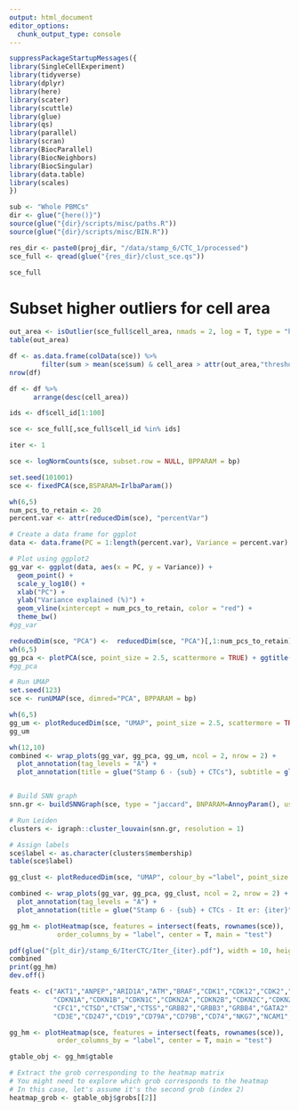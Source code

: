 ```yaml
---
output: html_document
editor_options: 
  chunk_output_type: console
---
```


```r
suppressPackageStartupMessages({
library(SingleCellExperiment)
library(tidyverse)
library(dplyr)
library(here)
library(scater)
library(scuttle)
library(glue)
library(qs)
library(parallel)
library(scran)
library(BiocParallel)
library(BiocNeighbors)
library(BiocSingular)
library(data.table)
library(scales)
})
```

```r
sub <- "Whole PBMCs"
dir <- glue("{here()}")
source(glue("{dir}/scripts/misc/paths.R"))
source(glue("{dir}/scripts/misc/BIN.R"))
```

```r
res_dir <- paste0(proj_dir, "/data/stamp_6/CTC_1/processed")
sce_full <- qread(glue("{res_dir}/clust_sce.qs"))
```

```r
sce_full
```

# Subset higher outliers for cell area
```r
out_area <- isOutlier(sce_full$cell_area, nmads = 2, log = T, type = "higher")
table(out_area)
```

```r
df <- as.data.frame(colData(sce)) %>%
        filter(sum > mean(sce$sum) & cell_area > attr(out_area,"threshold")["higher"])
nrow(df)
```

```r
df <- df %>%
      arrange(desc(cell_area))
```


```r
ids <- df$cell_id[1:100]
```

```r
sce <- sce_full[,sce_full$cell_id %in% ids]
```

```r
iter <- 1
```


```r
sce <- logNormCounts(sce, subset.row = NULL, BPPARAM = bp)

set.seed(101001)
sce <- fixedPCA(sce,BSPARAM=IrlbaParam())

wh(6,5)
num_pcs_to_retain <- 20
percent.var <- attr(reducedDim(sce), "percentVar")

# Create a data frame for ggplot
data <- data.frame(PC = 1:length(percent.var), Variance = percent.var)

# Plot using ggplot2
gg_var <- ggplot(data, aes(x = PC, y = Variance)) +
  geom_point() +
  scale_y_log10() +
  xlab("PC") +
  ylab("Variance explained (%)") +
  geom_vline(xintercept = num_pcs_to_retain, color = "red") +
  theme_bw()
#gg_var

reducedDim(sce, "PCA") <-  reducedDim(sce, "PCA")[,1:num_pcs_to_retain]
wh(6,5)
gg_pca <- plotPCA(sce, point_size = 2.5, scattermore = TRUE) + ggtitle("PCA")
#gg_pca

# Run UMAP
set.seed(123)
sce <- runUMAP(sce, dimred="PCA", BPPARAM = bp)

wh(6,5)
gg_um <- plotReducedDim(sce, "UMAP", point_size = 2.5, scattermore = TRUE) 
gg_um

wh(12,10)
combined <- wrap_plots(gg_var, gg_pca, gg_um, ncol = 2, nrow = 2) +
  plot_annotation(tag_levels = "A") + 
  plot_annotation(title = glue("Stamp 6 - {sub} + CTCs"), subtitle = glue("N = {comma(ncol(sce))} cells"))


# Build SNN graph
snn.gr <- buildSNNGraph(sce, type = "jaccard", BNPARAM=AnnoyParam(), use.dimred="PCA", BPPARAM = bp)

# Run Leiden
clusters <- igraph::cluster_louvain(snn.gr, resolution = 1)

# Assign labels
sce$label <- as.character(clusters$membership)
table(sce$label)

gg_clust <- plotReducedDim(sce, "UMAP", colour_by ="label", point_size = 2.5, text_by = "label", rasterise = F)

combined <- wrap_plots(gg_var, gg_pca, gg_clust, ncol = 2, nrow = 2) +
  plot_annotation(tag_levels = "A") + 
  plot_annotation(title = glue("Stamp 6 - {sub} + CTCs - It er: {iter}"), subtitle = glue("N = {comma(ncol(sce))} cells"))

gg_hm <- plotHeatmap(sce, features = intersect(feats, rownames(sce)),
            order_columns_by = "label", center = T, main = "test")

pdf(glue("{plt_dir}/stamp_6/IterCTC/Iter_{iter}.pdf"), width = 10, height = 10)
combined
print(gg_hm)
dev.off()
```


```r
feats <- c("AKT1","ANPEP","ARID1A","ATM","BRAF","CDK1","CDK12","CDK2","CDK4","CDK6",
           "CDKN1A","CDKN1B","CDKN1C","CDKN2A","CDKN2B","CDKN2C","CDKN2D","CENPV","CENPF",
           "CFC1","CTSD","CTSW","CTSS","GRBB2","GRBB3","GRBB4","GATA2","GATA3","TP53","VEGFA",
           "CD3E","CD247","CD19","CD79A","CD79B","CD74","NKG7","NCAM1","FCGR3A","CD14","CD8A","CD8B","CD4")
```

```r
gg_hm <- plotHeatmap(sce, features = intersect(feats, rownames(sce)),
            order_columns_by = "label", center = T, main = "test")
```



```r
gtable_obj <- gg_hm$gtable

# Extract the grob corresponding to the heatmap matrix
# You might need to explore which grob corresponds to the heatmap
# In this case, let's assume it's the second grob (index 2)
heatmap_grob <- gtable_obj$grobs[[2]]
```







